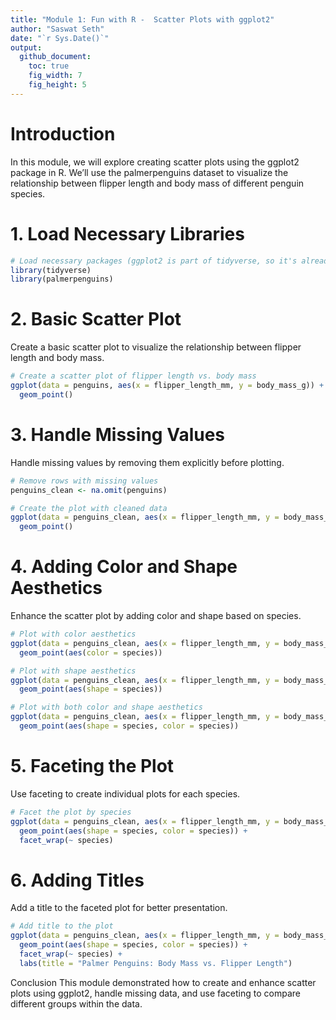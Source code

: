 ```yaml
---
title: "Module 1: Fun with R -  Scatter Plots with ggplot2"
author: "Saswat Seth"
date: "`r Sys.Date()`"
output: 
  github_document:
    toc: true
    fig_width: 7
    fig_height: 5
---
```


# Introduction

In this module, we will explore creating scatter plots using the ggplot2 package in R. We'll use the palmerpenguins dataset to visualize the relationship between flipper length and body mass of different penguin species.

# 1. Load Necessary Libraries

```r
# Load necessary packages (ggplot2 is part of tidyverse, so it's already loaded)
library(tidyverse)
library(palmerpenguins)
```

# 2. Basic Scatter Plot

Create a basic scatter plot to visualize the relationship between flipper length and body mass.

```r
# Create a scatter plot of flipper length vs. body mass
ggplot(data = penguins, aes(x = flipper_length_mm, y = body_mass_g)) +
  geom_point()
```

# 3. Handle Missing Values

Handle missing values by removing them explicitly before plotting.

```r
# Remove rows with missing values
penguins_clean <- na.omit(penguins)

# Create the plot with cleaned data
ggplot(data = penguins_clean, aes(x = flipper_length_mm, y = body_mass_g)) +
  geom_point()
```

# 4. Adding Color and Shape Aesthetics

Enhance the scatter plot by adding color and shape based on species.

```r
# Plot with color aesthetics
ggplot(data = penguins_clean, aes(x = flipper_length_mm, y = body_mass_g)) + 
  geom_point(aes(color = species))

# Plot with shape aesthetics
ggplot(data = penguins_clean, aes(x = flipper_length_mm, y = body_mass_g)) + 
  geom_point(aes(shape = species))

# Plot with both color and shape aesthetics
ggplot(data = penguins_clean, aes(x = flipper_length_mm, y = body_mass_g)) + 
  geom_point(aes(shape = species, color = species))
```

# 5. Faceting the Plot

Use faceting to create individual plots for each species.

```r
# Facet the plot by species
ggplot(data = penguins_clean, aes(x = flipper_length_mm, y = body_mass_g)) + 
  geom_point(aes(shape = species, color = species)) +
  facet_wrap(~ species)
```

# 6. Adding Titles

Add a title to the faceted plot for better presentation.

```r
# Add title to the plot
ggplot(data = penguins_clean, aes(x = flipper_length_mm, y = body_mass_g)) + 
  geom_point(aes(shape = species, color = species)) +
  facet_wrap(~ species) + 
  labs(title = "Palmer Penguins: Body Mass vs. Flipper Length")
```

Conclusion
This module demonstrated how to create and enhance scatter plots using ggplot2, handle missing data, and use faceting to compare different groups within the data.

